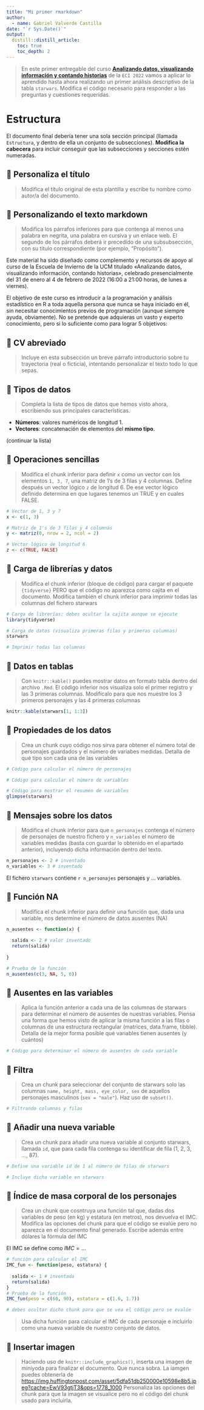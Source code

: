 ```yaml
---
title: "Mi primer rmarkdown"
author:
  - name: Gabriel Valverde Castilla
date: "`r Sys.Date()`"
output:
  distill::distill_article:
    toc: true
    toc_depth: 2
---
```



> En este primer entregable del curso [**Analizando datos, visualizando información y contando historias**](https://github.com/dadosdelaplace/courses-ECI-2022/) de la `ECI 2022` vamos a aplicar lo aprendido hasta ahora realizando un primer análisis descriptivo de la tabla `starwars`. Modifica el código necesario para responder a las preguntas y cuestiones requeridas.


# Estructura

El documento final debería tener una sola sección principal (llamada `Estructura`, y dentro de ella un conjunto de subsecciones). **Modifica la cabecera** para incluir conseguir que las subsecciones y secciones estén numeradas.

## 📝 Personaliza el título

> Modifica el título original de esta plantilla y escribe tu nombre como autor/a del documento.

## 📝 Personalizando el texto markdown

> Modifica los párrafos inferiores para que contenga al menos una palabra en negrita, una palabra en cursiva y  un enlace web. El segundo de los párrafos deberá ir precedido de una subsubsección, con su título correspondiente (por ejemplo, "Propósito").

Este material ha sido diseñado como complemento y recursos de apoyo al curso de la Escuela de Invierno de la UCM titulado «Analizando datos, visualizando información, contando historias», celebrado presencialmente del 31 de enero al 4 de febrero de 2022 (16:00 a 21:00 horas, de lunes a viernes).

El objetivo de este curso es introducir a la programación y análisis estadístico en R a toda aquella persona que nunca se haya iniciado en él, sin necesitar conocimientos previos de programación (aunque siempre ayuda, obviamente). No se pretende que adquieras un vasto y experto conocimiento, pero si lo suficiente como para lograr 5 objetivos:

## 📝 CV abreviado

> Incluye en esta subsección un breve párrafo introductorio sobre tu trayectoria (real o ficticia), intentando personalizar el texto todo lo que sepas.

## 📝 Tipos de datos

> Completa la lista de tipos de datos que hemos visto ahora, escribiendo sus principales características.

* **Números**: valores numéricos de longitud 1.
* **Vectores**: concatenación de elementos del **mismo tipo**.

(continuar la lista)

## 📝 Operaciones sencillas

> Modifica el chunk inferior para definir `x` como un vector con los elementos `1, 3, 7`, una matriz de 1's de 3 filas y 4 columnas. Define después un vector lógico `z` de longitud 6. De ese vector lógico definido determina en que lugares tenemos un TRUE y en cuales FALSE.

```r
# Vector de 1, 3 y 7
x <- c(1, 3)

# Matriz de 1's de 3 filas y 4 columnas
y <- matriz(0, nrow = 2, ncol = 2)

# Vector lógico de longitud 6
z <- c(TRUE, FALSE)
```


## 📝 Carga de librerías y datos

> Modifica el chunk inferior (bloque de código) para cargar el paquete `{tidyverse}` PERO que el código no aparezca como cajita en el documento. Modifica también el chunk inferior para imprimir todas las columnas del fichero starwars

```r
# Carga de librerías: debes ocultar la cajita aunque se ejecute
library(tidyverse)
```

```r
# Carga de datos (visualiza primeras filas y primeras columnas)
starwars

# Imprimir todas las columnas
```


## 📝 Datos en tablas

> Con `knitr::kable()` puedes mostrar datos en formato tabla dentro del archivo `.Rmd`. El código inferior nos visualiza solo el primer registro y las 3 primeras columnas. Modifícalo para que nos muestre los 3 primeros personajes y las 4 primeras columnas

```r
knitr::kable(starwars[1, 1:3])
```


## 📝 Propiedades de los datos

> Crea un chunk cuyo código nos sirva para obtener el número total de personajes guardados y el número de variabes medidas. Detalla de qué tipo son cada una de las variables

```r
# Código para calcular el número de personajes

# Código para calcular el número de variables

# Código para mostrar el resumen de variables
glimpse(starwars)
```


## 📝 Mensajes sobre los datos

> Modifica el chunk inferior para que `n_personajes` contenga el número de personajes de nuestro fichero y `n_variables` el número de variables medidas (basta con guardar lo obtenido en el apartado anterior), incluyendo dicha información dentro del texto.

```r
n_personajes <- 2 # inventado
n_variables <- 3 # inventado
```

El fichero `starwars` contiene `r n_personajes` personajes y ... variables.

## 📝 Función NA

> Modifica el chunk inferior para definir una función que, dada una variable, nos determine el número de datos ausentes (NA)

```r
n_ausentes <- function(x) {
  
  salida <- 2 # valor inventado
  return(salida)
  
}

# Prueba de la función
n_ausentes(c(3, NA, 5, 6))
```

## 📝 Ausentes en las variables

> Aplica la función anterior a cada una de las columnas de starwars para determinar el número de ausentes de nuestras variables. Piensa una forma que hemos visto de aplicar la misma función a las filas o columnas de una estructura rectangular (matrices, data.frame, tibble). Detalla de la mejor forma posible qué variables tienen ausentes (y cuántos)

```r
# Código para determinar el número de ausentes de cada variable
```

## 📝 Filtra

> Crea un chunk para seleccionar del conjunto de starwars solo las columnas `name, height, mass, eye_color, sex` de aquellos personajes masculinos (`sex = "male"`). Haz uso de `subset()`.

```r
# Filtrando columnas y filas
```

## 📝 Añadir una nueva variable

> Crea un chunk para añadir una nueva variable al conjunto starwars, llamada `id`, que para cada fila contenga su identificar de fila (1, 2, 3, ..., 87).

```r
# Define una variable id de 1 al número de filas de starwars

# Incluye dicha variable en starwars
```

## 📝 Índice de masa corporal de los personajes

> Crea un chunk que cosntruya una función tal que, dadas dos variables de peso (en kg) y estatura (en metros), nos devuelva el IMC. Modifica las opciones del chunk para que el código se evalúe pero no aparezca en el documento final generado. Escribe además entre dólares la fórmula del IMC

El IMC se define como $IMC = ...$

```r
# función para calcular el IMC
IMC_fun <- function(peso, estatura) {
  
  salida <- 1 # inventada
  return(salida)
}
# Prueba de la función
IMC_fun(peso = c(60, 90), estatura = c(1.6, 1.7))

# debes ocultar dicho chunk para que se vea el código pero se evalúe
```

> Usa dicha función para calcular el IMC de cada personaje e incluirlo como una nueva variable de nuestro conjunto de datos.

## 📝 Insertar imagen

> Haciendo uso de `knitr::include_graphics()`, inserta una imagen de miniyoda para finalizar el documento. Que nunca sobra. La iamgen puedes obtenerla de <https://img.huffingtonpost.com/asset/5dfa51db250000e10598e8b5.jpeg?cache=EwV93gtjT3&ops=1778_1000> Personaliza las opciones del chunk para que la imagen se visualice pero no el código del chunk usado para incluirla.

